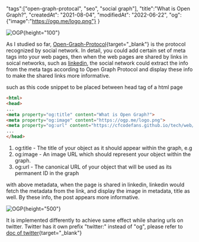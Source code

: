 "tags":["open-graph-protocal", "seo", "social graph"], 
"title":"What is Open Graph?",
"createdAt": "2021-08-04",
"modifiedAt": "2022-06-22",
"og":{"image":"https://ogp.me/logo.png"}
}

<div className="text-center">

![OGP](https://ogp.me/logo.png){height="100"}
</div>

As I studied so far, [Open-Graph-Protocol](https://ogp.me/){target="_blank"} is the protocol recognized by social network. In detail,
you could add certain set of meta tags into your web pages, then when the web pages are shared by links in soical networks, such as 
[linkedin](https://linkedin.com/), the social network could extract the info from the meta tags according to Open Graph Protocol 
and display these info to make the shared links more informative.
<!--more-->

such as this code snippet to be placed between head tag of a html page

```html
<html>
<head>
...
<meta property="og:title" content="What is Open Graph?">
<meta property="og:image" content="https://ogp.me/logo.png">
<meta property="og:url" content="https://cfcodefans.github.io/tech/web/html/what-is-open-graph">
...
</head>
```
1. og:title - The title of your object as it should appear within the graph, e.g
2. og:image - An image URL which should represent your object within the graph.
3. og:url - The canonical URL of your object that will be used as its permanent ID in the graph


with above metadata, when the page is shared in linkedin, linkedin would fetch the metadata from
the link, and display the image in metadata, title as well. By these info, the post appears more
informative.

<div className="text-center">

![OGP](/assets/res/html/ogp-sharing-linkedin.png){height="500"}
</div>

It is implemented differently to achieve same effect while sharing urls on twitter.
Twitter has it own prefix "twitter:" instead of "og", please refer to [doc of twitter](https://developer.twitter.com/en/docs/twitter-for-websites/cards/guides/getting-started){target="_blank"}

